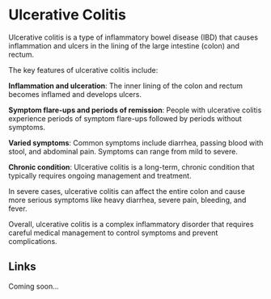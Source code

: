 # Ulcerative Colitis

Ulcerative colitis is a type of inflammatory bowel disease (IBD) that causes inflammation and ulcers in the lining of the large intestine (colon) and rectum.

The key features of ulcerative colitis include:

**Inflammation and ulceration**: The inner lining of the colon and rectum becomes inflamed and develops ulcers.

**Symptom flare-ups and periods of remission**: People with ulcerative colitis experience periods of symptom flare-ups followed by periods without symptoms.

**Varied symptoms**: Common symptoms include diarrhea, passing blood with stool, and abdominal pain. Symptoms can range from mild to severe.

**Chronic condition**: Ulcerative colitis is a long-term, chronic condition that typically requires ongoing management and treatment.

In severe cases, ulcerative colitis can affect the entire colon and cause more serious symptoms like heavy diarrhea, severe pain, bleeding, and fever.

Overall, ulcerative colitis is a complex inflammatory disorder that requires careful medical management to control symptoms and prevent complications.

## Links

Coming soon...
